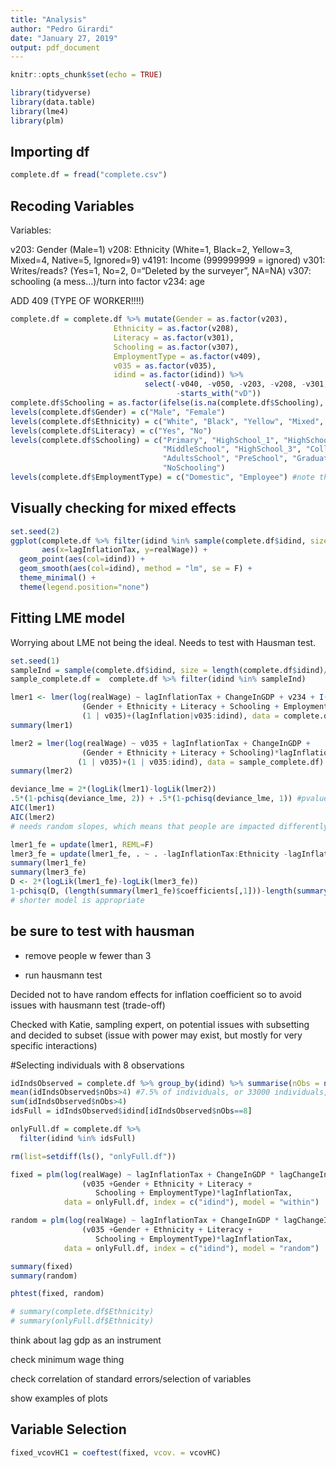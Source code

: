 ```yaml
---
title: "Analysis"
author: "Pedro Girardi"
date: "January 27, 2019"
output: pdf_document
---
```


```r
knitr::opts_chunk$set(echo = TRUE)
```

```r
library(tidyverse)
library(data.table)
library(lme4)
library(plm)
```

## Importing df

```r
complete.df = fread("complete.csv")
```

## Recoding Variables

Variables:

v203: Gender (Male=1)
v208: Ethnicity (White=1, Black=2, Yellow=3, Mixed=4, Native=5, Ignored=9)
v4191: Income (999999999 = ignored)
v301: Writes/reads? (Yes=1, No=2, 0="Deleted by the surveyer", NA=NA)
v307: schooling (a mess...)/turn into factor
v234: age

ADD 409 (TYPE OF WORKER!!!!)

```r
complete.df = complete.df %>% mutate(Gender = as.factor(v203),
                       Ethnicity = as.factor(v208),
                       Literacy = as.factor(v301),
                       Schooling = as.factor(v307),
                       EmploymentType = as.factor(v409),
                       v035 = as.factor(v035),
                       idind = as.factor(idind)) %>% 
                              select(-v040, -v050, -v203, -v208, -v301, -v307, -v409,
                                     -starts_with("vD"))
complete.df$Schooling = as.factor(ifelse(is.na(complete.df$Schooling), "NoSchooling", complete.df$Schooling))
levels(complete.df$Gender) = c("Male", "Female")
levels(complete.df$Ethnicity) = c("White", "Black", "Yellow", "Mixed", "Native", "Ignored")
levels(complete.df$Literacy) = c("Yes", "No")
levels(complete.df$Schooling) = c("Primary", "HighSchool_1", "HighSchool_2",
                                  "MiddleSchool", "HighSchool_3", "College",
                                  "AdultsSchool", "PreSchool", "Graduate",
                                  "NoSchooling")
levels(complete.df$EmploymentType) = c("Domestic", "Employee") #note that people who own their own business don't report income
```

## Visually checking for mixed effects

```r
set.seed(2)
ggplot(complete.df %>% filter(idind %in% sample(complete.df$idind, size = 25)),
       aes(x=lagInflationTax, y=realWage)) +
  geom_point(aes(col=idind)) +
  geom_smooth(aes(col=idind), method = "lm", se = F) +
  theme_minimal() +
  theme(legend.position="none")
```

## Fitting LME model

Worrying about LME not being the ideal. Needs to test with Hausman test.


```r
set.seed(1)
sampleInd = sample(complete.df$idind, size = length(complete.df$idind)/100)
sample_complete.df =  complete.df %>% filter(idind %in% sampleInd)
```

```r
lmer1 <- lmer(log(realWage) ~ lagInflationTax + ChangeInGDP + v234 + I(v234^2)+
                (Gender + Ethnicity + Literacy + Schooling + EmploymentType)*lagInflationTax+
                (1 | v035)+(lagInflation|v035:idind), data = complete.df)
summary(lmer1)

lmer2 = lmer(log(realWage) ~ v035 + lagInflationTax + ChangeInGDP +
                (Gender + Ethnicity + Literacy + Schooling)*lagInflationTax+
               (1 | v035)+(1 | v035:idind), data = sample_complete.df)
summary(lmer2)

deviance_lme = 2*(logLik(lmer1)-logLik(lmer2))
.5*(1-pchisq(deviance_lme, 2)) + .5*(1-pchisq(deviance_lme, 1)) #pvalue of 0 indicates you need the random slope! 
AIC(lmer1)
AIC(lmer2)
# needs random slopes, which means that people are impacted differently by inflation
```

```r
lmer1_fe = update(lmer1, REML=F)
lmer3_fe = update(lmer1_fe, . ~ . -lagInflationTax:Ethnicity -lagInflationTax:Literacy -lagInflationTax:Gender)
summary(lmer1_fe)
summary(lmer3_fe)
D <- 2*(logLik(lmer1_fe)-logLik(lmer3_fe))
1-pchisq(D, (length(summary(lmer1_fe)$coefficients[,1]))-length(summary(lmer3_fe)$coefficients[,1]))[[1]]
# shorter model is appropriate
```

## be sure to test with hausman 

* remove people w fewer than 3 

* run hausmann test 

Decided not to have random effects for inflation coefficient so to avoid issues with hausmann test (trade-off)

Checked with Katie, sampling expert, on potential issues with subsetting and decided to subset (issue with power may exist, but mostly for very specific interactions)

#Selecting individuals with 8 observations

```r
idIndsObserved = complete.df %>% group_by(idind) %>% summarise(nObs = n())
mean(idIndsObserved$nObs>4) #7.5% of individuals, or 33000 individuals, or ~250k observations
sum(idIndsObserved$nObs>4)
idsFull = idIndsObserved$idind[idIndsObserved$nObs==8]
```

```r
onlyFull.df = complete.df %>% 
  filter(idind %in% idsFull)

rm(list=setdiff(ls(), "onlyFull.df"))
```

```r
fixed = plm(log(realWage) ~ lagInflationTax + ChangeInGDP * lagChangeInGDP + (v234 + I(v234^2))*lagInflationTax+
                (v035 +Gender + Ethnicity + Literacy +
                   Schooling + EmploymentType)*lagInflationTax,
            data = onlyFull.df, index = c("idind"), model = "within") 

random = plm(log(realWage) ~ lagInflationTax + ChangeInGDP * lagChangeInGDP + (v234 + I(v234^2))*lagInflationTax+
                (v035 +Gender + Ethnicity + Literacy +
                   Schooling + EmploymentType)*lagInflationTax,
            data = onlyFull.df, index = c("idind"), model = "random") 
```

```r
summary(fixed)
summary(random)
```

```r
phtest(fixed, random)

# summary(complete.df$Ethnicity)
# summary(onlyFull.df$Ethnicity)
```
think about lag gdp as an instrument 

check minimum wage thing

check correlation of standard errors/selection of variables

show examples of plots

## Variable Selection

```r
fixed_vcovHC1 = coeftest(fixed, vcov. = vcovHC)

```


